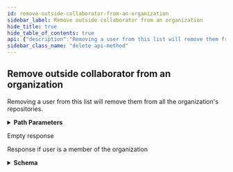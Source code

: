 ```yaml
---
id: remove-outside-collaborator-from-an-organization
sidebar_label: Remove outside collaborator from an organization
hide_title: true
hide_table_of_contents: true
api: {"description":"Removing a user from this list will remove them from all the organization's repositories.","externalDocs":{"description":"API method documentation","url":"https://docs.github.com/rest/reference/orgs#remove-outside-collaborator-from-an-organization"},"operationId":"orgs/remove-outside-collaborator","parameters":[{"in":"path","name":"org","required":true,"schema":{"type":"string"}},{"in":"path","name":"username","required":true,"schema":{"type":"string"}}],"responses":{"204":{"description":"Empty response"},"422":{"content":{"application/json":{"examples":{"response-if-user-is-a-member-of-the-organization":{"value":{"documentation_url":"https://docs.github.com/rest/reference/orgs#remove-outside-collaborator","message":"You cannot specify an organization member to remove as an outside collaborator."}}},"schema":{"properties":{"documentation_url":{"type":"string"},"message":{"type":"string"}},"type":"object"}}},"description":"Response if user is a member of the organization"}},"tags":["orgs"],"x-github":{"category":"orgs","enabledForGitHubApps":true,"githubCloudOnly":false,"previews":[],"subcategory":"outside-collaborators"},"method":"delete","path":"/orgs/{org}/outside_collaborators/{username}","servers":[{"url":"https://api.github.com"}],"info":{"contact":{"name":"Support","url":"https://support.github.com/contact"},"description":"GitHub's v3 REST API.","license":{"name":"MIT","url":"https://spdx.org/licenses/MIT"},"termsOfService":"https://docs.github.com/articles/github-terms-of-service","title":"GitHub v3 REST API","version":"1.1.4","x-apisguru-categories":["collaboration","developer_tools"],"x-logo":{"url":"https://twitter.com/github/profile_image?size=original"},"x-origin":[{"format":"openapi","url":"https://raw.githubusercontent.com/github/rest-api-description/main/descriptions/api.github.com/api.github.com.json","version":"3.0"}],"x-providerName":"github.com"},"postman":{"name":"Remove outside collaborator from an organization","description":{"content":"Removing a user from this list will remove them from all the organization's repositories.","type":"text/plain"},"url":{"path":["orgs",":org","outside_collaborators",":username"],"host":["{{baseUrl}}"],"query":[],"variable":[{"disabled":false,"description":{"content":"(Required) ","type":"text/plain"},"type":"any","value":"","key":"org"},{"disabled":false,"description":{"content":"(Required) ","type":"text/plain"},"type":"any","value":"","key":"username"}]},"header":[{"key":"Accept","value":"application/json"}],"method":"DELETE"}}
sidebar_class_name: "delete api-method"
---
```



## Remove outside collaborator from an organization



Removing a user from this list will remove them from all the organization&#39;s repositories.

<details style={{"marginBottom":"1rem"}}><summary style={{}}><strong>Path Parameters</strong></summary><div><ul><ParamsItem className={"paramsItem"} param={{"in":"path","name":"org","required":true,"schema":{"type":"string"}}}></ParamsItem><ParamsItem className={"paramsItem"} param={{"in":"path","name":"username","required":true,"schema":{"type":"string"}}}></ParamsItem></ul></div></details><div><ApiTabs><TabItem label={"204"} value={"204"}><div>

Empty response

</div><div></div></TabItem><TabItem label={"422"} value={"422"}><div>

Response if user is a member of the organization

</div><div><details style={{}}><summary style={{"textAlign":"left"}}><strong>Schema</strong></summary><div style={{"textAlign":"left","marginLeft":"1rem"}}></div><ul style={{"marginLeft":"1rem"}}><SchemaItem collapsible={false} name={"documentation_url"} required={false} schemaDescription={undefined} schemaName={"string"} qualifierMessage={undefined}></SchemaItem><SchemaItem collapsible={false} name={"message"} required={false} schemaDescription={undefined} schemaName={"string"} qualifierMessage={undefined}></SchemaItem></ul></details></div></TabItem></ApiTabs></div>
      